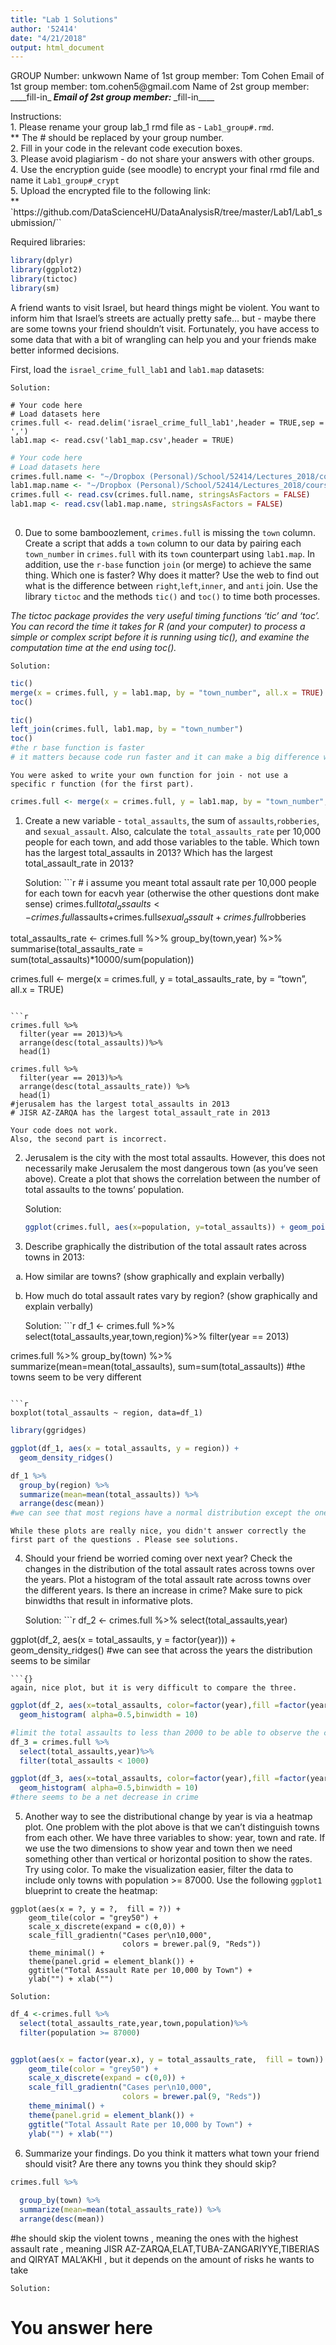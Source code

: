 ```yaml
---
title: "Lab 1 Solutions"
author: '52414'
date: "4/21/2018"
output: html_document
---
```


GROUP Number: unkwown 
Name of 1st group member: Tom Cohen
Email of 1st group member: tom.cohen5@gmail.com
Name of 2st group member: ____fill-in____
Email of 2st group member: ____fill-in____

Instructions:    
1. Please rename your group lab_1 rmd file as - `Lab1_group#.rmd`.   
** The # should be replaced by your group number.  
2. Fill in your code in the relevant code execution boxes.  
3. Please avoid plagiarism - do not share your answers with other groups.  
4. Use the encryption guide (see moodle) to encrypt your final rmd file and name it `Lab1_group#_crypt`   
5. Upload the encrypted file to the following link:  
** `https://github.com/DataScienceHU/DataAnalysisR/tree/master/Lab1/Lab1_submission/``

Required libraries:
```r
library(dplyr)
library(ggplot2)
library(tictoc)
library(sm)

```
 
A friend wants to visit Israel, but heard things might be violent. 
You want to inform him that Israel's streets are actually pretty safe… but - maybe there are some towns your friend shouldn’t visit. 
Fortunately, you have access to some data that with a bit of wrangling can help you and your friends make better informed decisions. 

First, load the `israel_crime_full_lab1` and `lab1.map` datasets:  
    
    Solution:
```{}
# Your code here
# Load datasets here
crimes.full <- read.delim('israel_crime_full_lab1',header = TRUE,sep = ',')
lab1.map <- read.csv('lab1_map.csv',header = TRUE)

```

```r
# Your code here
# Load datasets here
crimes.full.name <- "~/Dropbox (Personal)/School/52414/Lectures_2018/course_data/israeli_crime/israel_crime_full_lab1"
lab1.map.name <- "~/Dropbox (Personal)/School/52414/Lectures_2018/course_data/israeli_crime/lab1_map.csv"
crimes.full <- read.csv(crimes.full.name, stringsAsFactors = FALSE)
lab1.map <- read.csv(lab1.map.name, stringsAsFactors = FALSE)
  
```

0. Due to some bamboozlement, `crimes.full` is missing the `town` column. Create a script that adds a `town` column to our data by pairing each `town_number` in `crimes.full` with its `town` counterpart using `lab1.map`. In addition, use the `r-base` function `join` (or merge) to achieve the same thing. Which one is faster? Why does it matter? Use the web to find out what is the difference between `right`,`left`,`inner`, and `anti` join. 
Use the library `tictoc` and the methods `tic()` and `toc()` to time both processes.   

*The tictoc package provides the very useful timing functions 'tic' and 'toc'. You can record the time it takes for R (and your computer) to process a simple or complex script before it is running using tic(), and examine the computation time at the end using toc().*

    Solution:
```r
tic()
merge(x = crimes.full, y = lab1.map, by = "town_number", all.x = TRUE)
toc()

tic()
left_join(crimes.full, lab1.map, by = "town_number")
toc()
#the r base function is faster
# it matters because code run faster and it can make a big difference when we use very large datasets
```
```{}
You were asked to write your own function for join - not use a specific r function (for the first part). 
```



```r
crimes.full <- merge(x = crimes.full, y = lab1.map, by = "town_number", all.x = TRUE)
```


1. Create a new variable - `total_assaults`, the sum of `assaults`,`robberies`, and `sexual_assault`. Also, calculate the `total_assaults_rate` per 10,000 people for each town, and add those variables to the table. Which town has the largest total_assaults in 2013? Which has the largest total_assault_rate in 2013?  

    Solution:
```r
# i assume you meant total assault rate per 10,000 people for each town for eacvh year (otherwise the other questions dont make sense)
crimes.full$total_assaults <- crimes.full$assaults+crimes.full$sexual_assault+crimes.full$robberies

total_assaults_rate <- crimes.full %>%
  group_by(town,year) %>%
  summarise(total_assaults_rate = sum(total_assaults)*10000/sum(population))
  
crimes.full <- merge(x = crimes.full, y = total_assaults_rate, by = "town", all.x = TRUE)


```   

```r
crimes.full %>%
  filter(year == 2013)%>%
  arrange(desc(total_assaults))%>%
  head(1)
  
crimes.full %>%
  filter(year == 2013)%>%
  arrange(desc(total_assaults_rate)) %>%
  head(1)
#jerusalem has the largest total_assaults in 2013
# JISR AZ-ZARQA has the largest total_assault_rate in 2013
```
```{}
Your code does not work. 
Also, the second part is incorrect. 
```


2. Jerusalem is the city with the most total assaults. However, this does not necessarily make Jerusalem the most dangerous town (as you've seen above). Create a plot that shows the correlation between the number of total assaults to the towns' population. 
  
    Solution:
```r

ggplot(crimes.full, aes(x=population, y=total_assaults)) + geom_point()
```


3. Describe graphically the distribution of the total assault rates across towns in 2013:  
a. How similar are towns?   (show graphically and explain verbally)
b. How much do total assault rates vary by region? (show graphically and explain verbally)
  
    Solution:
```r
df_1 <- crimes.full %>%
  select(total_assaults,year,town,region)%>%
  filter(year == 2013)

crimes.full  %>% group_by(town) %>% summarize(mean=mean(total_assaults), sum=sum(total_assaults))
#the towns seem to be very different 
```

```r
boxplot(total_assaults ~ region, data=df_1)
```

```r
library(ggridges)

ggplot(df_1, aes(x = total_assaults, y = region)) +
  geom_density_ridges() 

df_1 %>% 
  group_by(region) %>% 
  summarize(mean=mean(total_assaults)) %>%
  arrange(desc(mean))
#we can see that most regions have a normal distribution except the ones with the highest number of assulats , tel aviv jerusalem and holon
```

```{}
While these plots are really nice, you didn't answer correctly the first part of the questions . Please see solutions.
```

4. Should your friend be worried coming over next year? Check the changes in the distribution of the total assault rates across towns over the years. Plot a histogram of the total assault rate across towns over the different years. Is there an increase in crime? Make sure to pick binwidths that result in informative plots.
  
    Solution:
```r
df_2 <- crimes.full %>%
  select(total_assaults,year)

ggplot(df_2, aes(x = total_assaults, y = factor(year))) +
  geom_density_ridges() 
#we can see that across the years the distribution seems to be similar 
```
```{}
again, nice plot, but it is very difficult to compare the three. 
```

```r

ggplot(df_2, aes(x=total_assaults, color=factor(year),fill =factor(year))) +
  geom_histogram( alpha=0.5,binwidth = 10)


```


```r
#limit the total assaults to less than 2000 to be able to observe the changes more closely
df_3 = crimes.full %>%
  select(total_assaults,year)%>%
  filter(total_assaults < 1000)

ggplot(df_3, aes(x=total_assaults, color=factor(year),fill =factor(year))) +
  geom_histogram( alpha=0.5,binwidth = 10)
#there seems to be a net decrease in crime
```


5. Another way to see the distributional change by year is via a heatmap plot. One problem with the plot above is that we can't distinguish towns from each other. We have three variables to show: year, town and rate. If we use the two dimensions to show year and town then we need something other than vertical or horizontal position to show the rates. Try using color. 
To make the visualization easier, filter the data to include only towns with population >= 87000. 
Use the following `ggplot1` blueprint to create the heatmap:
```{}
ggplot(aes(x = ?, y = ?,  fill = ?)) +
    geom_tile(color = "grey50") +
    scale_x_discrete(expand = c(0,0)) +
    scale_fill_gradientn("Cases per\n10,000", 
                         colors = brewer.pal(9, "Reds"))
    theme_minimal() +  
    theme(panel.grid = element_blank()) +
    ggtitle("Total Assault Rate per 10,000 by Town") + 
    ylab("") + xlab("")
```
    
    Solution:
```r
df_4 <-crimes.full %>%
  select(total_assaults_rate,year,town,population)%>%
  filter(population >= 87000)



```

```r
ggplot(aes(x = factor(year.x), y = total_assaults_rate,  fill = town)) +
    geom_tile(color = "grey50") +
    scale_x_discrete(expand = c(0,0)) +
    scale_fill_gradientn("Cases per\n10,000", 
                         colors = brewer.pal(9, "Reds"))
    theme_minimal() +  
    theme(panel.grid = element_blank()) +
    ggtitle("Total Assault Rate per 10,000 by Town") + 
    ylab("") + xlab("")
```


6. Summarize your findings. Do you think it matters what town your friend should visit? Are there any towns you think they should skip? 
```r
crimes.full %>%
  
  group_by(town) %>% 
  summarize(mean=mean(total_assaults_rate)) %>%
  arrange(desc(mean))

```


#he should skip the violent towns , meaning the ones with the highest assault rate , meaning JISR AZ-ZARQA,ELAT,TUBA-ZANGARIYYE,TIBERIAS and QIRYAT MAL'AKHI	, but it depends on the amount of risks he wants to take

    Solution:
# You answer here